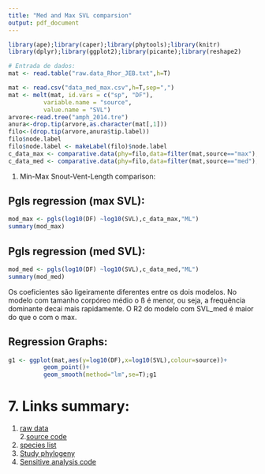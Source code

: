 ```yaml
---
title: "Med and Max SVL comparsion"
output: pdf_document
---
```


```r
library(ape);library(caper);library(phytools);library(knitr)
library(dplyr);library(ggplot2);library(picante);library(reshape2)
```

```r
# Entrada de dados:
mat <- read.table("raw.data_Rhor_JEB.txt",h=T)
```

```r
mat <- read.csv("data_med_max.csv",h=T,sep=",")
mat <- melt(mat, id.vars = c("sp", "DF"),
          variable.name = "source", 
          value.name = "SVL")
arvore<-read.tree("amph_2014.tre")
anura<-drop.tip(arvore,as.character(mat[,1]))             
filo<-(drop.tip(arvore,anura$tip.label))
filo$node.label 
filo$node.label <- makeLabel(filo)$node.label 
c_data_max <- comparative.data(phy=filo,data=filter(mat,source=="max"),names.col="sp",vcv=T,vcv.dim=3)
c_data_med <- comparative.data(phy=filo,data=filter(mat,source=="med"),names.col="sp",vcv=T,vcv.dim=3)
```

1. Min-Max Snout-Vent-Length comparison:

Pgls regression (max SVL):
--------------
```r
mod_max <- pgls(log10(DF) ~log10(SVL),c_data_max,"ML")
summary(mod_max)

```

Pgls regression (med SVL):
--------------
```r
mod_med <- pgls(log10(DF) ~log10(SVL),c_data_med,"ML")
summary(mod_med)

```

Os coeficientes são ligeiramente diferentes entre os dois modelos. No modelo com tamanho corpóreo médio o ß é menor, ou seja, a frequência dominante decai mais rapidamente. O R2 do modelo com SVL_med é maior do que o com o max.


Regression Graphs:
------------------
```r
g1 <- ggplot(mat,aes(y=log10(DF),x=log10(SVL),colour=source))+
          geom_point()+
          geom_smooth(method="lm",se=T);g1
```


7. Links summary:
=================
 
1. [raw data](https://gist.github.com/paternogbc/d73612e22c36e538ee54)  
2.[source code](https://github.com/paternogbc/2014_Rohr_et_al_JEB)  
3. [species list](https://github.com/paternogbc/2014_Rohr_et_al_JEB/blob/master/species_list.csv)  
4. [Study phylogeny](https://github.com/paternogbc/2014_Rohr_et_al_JEB)  
5. [Sensitive analysis code]()  


